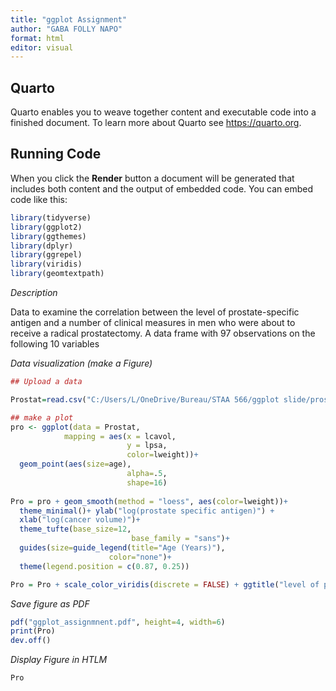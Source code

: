 ```yaml
---
title: "ggplot Assignment"
author: "GABA FOLLY NAPO"
format: html
editor: visual
---
```


## Quarto

Quarto enables you to weave together content and executable code into a finished document. To learn more about Quarto see <https://quarto.org>.

## Running Code

When you click the **Render** button a document will be generated that includes both content and the output of embedded code. You can embed code like this:

```r
library(tidyverse)
library(ggplot2)
library(ggthemes)
library(dplyr)
library(ggrepel)
library(viridis)
library(geomtextpath)
```

*Description*

Data to examine the correlation between the level of prostate-specific antigen and a number of clinical measures in men who were about to receive a radical prostatectomy. A data frame with 97 observations on the following 10 variables

*Data visualization (make a Figure)*

```r
## Upload a data 

Prostat=read.csv("C:/Users/L/OneDrive/Bureau/STAA 566/ggplot slide/prostate.csv",header = TRUE)

## make a plot
pro <- ggplot(data = Prostat,
            mapping = aes(x = lcavol,
                          y = lpsa,
                          color=lweight))+
  geom_point(aes(size=age), 
                          alpha=.5, 
                          shape=16)
  
Pro = pro + geom_smooth(method = "loess", aes(color=lweight))+
  theme_minimal()+ ylab("log(prostate specific antigen)") + 
  xlab("log(cancer volume)")+ 
  theme_tufte(base_size=12, 
                           base_family = "sans")+
  guides(size=guide_legend(title="Age (Years)"),
                      color="none")+
  theme(legend.position = c(0.87, 0.25))

Pro = Pro + scale_color_viridis(discrete = FALSE) + ggtitle("level of prostate-specific antigen  by Cancer volume")

```

*Save figure as PDF*

```r
pdf("ggplot_assignmnent.pdf", height=4, width=6)
print(Pro)
dev.off()
```

*Display Figure in HTLM*

```r
Pro
```
